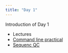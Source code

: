 ```yaml
---
title: "Day 1"
---
```


Introduction of Day 1

* Lectures
* [Command line practical](command-line-practical.html)
* [Sequenc QC](sequenceqc_practical.html)